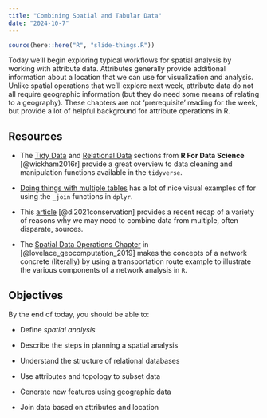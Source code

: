```yaml
---
title: "Combining Spatial and Tabular Data"
date: "2024-10-7"
---
```


```r
source(here::here("R", "slide-things.R"))

```

Today we'll begin exploring typical workflows for spatial analysis by working with attribute data. Attributes generally provide additional information about a location that we can use for visualization and analysis. Unlike spatial operations that we'll explore next week, attribute data do not all require geographic information (but they do need some means of relating to a geography). These chapters are not 'prerequisite' reading for the week, but provide a lot of helpful background for attribute operations in R.

## Resources

- <i class="fas fa-book"></i> The [Tidy Data](https://r4ds.had.co.nz/tidy-data.html) and [Relational Data](https://r4ds.had.co.nz/relational-data.html) sections from __R For Data Science__ [@wickham2016r] provide a great overview to data cleaning and manipulation functions available in the `tidyverse`.

- <i class="fas fa-book"></i> [Doing things with multiple tables](https://ready4r.netlify.app/labbook/part-5-doing-useful-things-with-multiple-tables.html) has a lot of nice visual examples of for using the `_join` functions in `dplyr`.

- <i class="fas fa-book"></i> This [article](https://www.cell.com/trends/ecology-evolution/fulltext/S0169-5347(21)00227-5) [@di2021conservation] provides a recent recap of a variety of reasons why we may need to combine data from multiple, often disparate, sources. 

- <i class="fas fa-book"></i> The [Spatial Data Operations Chapter](https://geocompr.robinlovelace.net/spatial-operations.html) in [@lovelace_geocomputation_2019] makes the concepts of a network concrete (literally) by using a transportation route example to illustrate the various components of a network analysis in `R`.

## Objectives

By the end of today, you should be able to: 

- Define _spatial analysis_

- Describe the steps in planning a spatial analysis

- Understand the structure of relational databases

- Use attributes and topology to subset data

- Generate new features using geographic data

- Join data based on attributes and location

<!--
## Slides
The slides for today's lesson are available online as an HTML file. Use the buttons below to open the slides either as an interactive website or as a static PDF (for printing or storing for later). You can also click in the slides below and navigate through them with your left and right arrow keys.

```r
slide_buttons("/slides/14-slides")
```

<div>

```{=html}
<iframe class="slide-deck" src="/slides/14-slides.html"></iframe>
```

</div>
-->